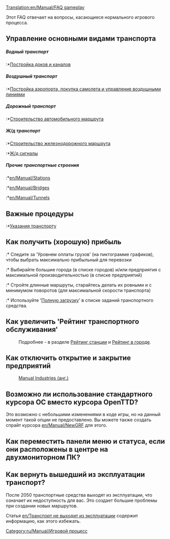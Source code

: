 [[Translation:en/Manual/FAQ gameplay]]

Этот FAQ отвечает на вопросы, касающиеся нормального игрового процесса.

==Управление основными видами транспорта==
=====Водный транспорт=====
:*[[ru/Manual/Водоканалы|Постройка доков и каналов]]

=====Воздушный транспорт=====
:*[[ru/Manual/Аэропорты|Постройка аэропорта, покупка самолета и управление воздушными линиями]]

=====Дорожный транспорт=====
:*[[ru/Manual/Автодороги|Строительство автомобильного маршрута]]

=====Ж/д транспорт=====
:*[[ru/Manual/Железнодорожное строительство|Строительство железнодорожного маршрута]]
:*[[ru/Manual/Сигналы|Ж/д сигналы]]

=====Прочие транспортные строения=====
:*[[en/Manual/Stations]]
:*[[en/Manual/Bridges]]
:*[[en/Manual/Tunnels]]

==Важные процедуры==
:*[[ru/Manual/Задания|Указания транспорту]]

==Как получить (хорошую) прибыль==
:* Следите за 'Уровнем оплаты грузов' (на пиктограмме графиков), чтобы выбрать максимально прибыльный для перевозки
:* Выбирайте большие города (в списке городов) и/или предприятия с максимальной производительностью (в списке предприятий)
:* Стройте длинные маршруты, старайтесь делать их ровными и с минимумом поворотов (для максимальной скорости транспорта)
:* Используйте '[[ru/Manual/Задания#full-load|Полную загрузку]]' в списке заданий транспортного средства.

==Как увеличить 'Рейтинг транспортного обслуживания'==
:Подробнее - в разделе [[ru/Manual/Game Mechanics/Main Page#station-rating|Рейтинг станции]] и [[ru/Manual/Game Mechanics/Main Page#local-authority-rating|Рейтинг в городе]].

==Как отключить открытие и закрытие предприятий==
:[http://grfcrawler.tt-forums.net/details.php?do=details&id=244 Manual Industries (анг.)]

==Возможно ли использование стандартного курсора ОС вместо курсора OpenTTD?==
Это возможно с небольшими изменениями в коде игры, но на данный момент такой опции не предоставлено. Вы можете также создать спрайт курсора [[en/Manual/NewGRF]] для этого.

==Как переместить панели меню и статуса, если они расположены в центре на двухмониторном ПК?==

==Как вернуть вышедший из эксплуатации транспорт?==
После 2050 транспортные средства выходят из эксплуатации, что означает их недоступность для вас. Это создает большие проблемы при создании новых маршрутов.

Статья [[en/Транспорт не выходит из эксплуатации]] содержит информацию, как этого избежать.

[[Category:ru/Manual/Игровой процесс]]